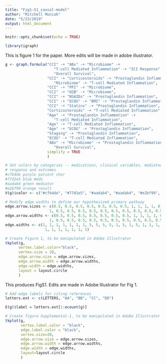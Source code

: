 ```yaml
---
title: "Fig1-S1_causal-model"
author: "Mitchell Muniak"
date: "5/23/2019"
output: html_document
---
```


```r
knitr::opts_chunk$set(echo = TRUE)

library(igraph)

```


This is figure 1 for the paper.  More edits will be made in adobe illustrator.



```r


g <- graph.formula("CCI" -+ "ABx" -+ "Microbiome" -+ 
                      "T-cell Mediated Inflammation" -+ "ICI Response" -+ 
                      "Overall Survival",
                   "CCI" -+ "Corticosteroids" -+ "Prostaglandin Inflammation" -+ 
                      "Microbiome" -+ "T-cell Mediated Inflammation",
                   "CCI" -+ "PPI" -+ "Microbiome",
                   "CCI" -+ "H2B" -+ "Microbiome",
                   "CCI" -+ "NSAIDs" -+ "Prostaglandin Inflammation",
                   "CCI" -+ "ECOG" -+ "BMI" -+ "Prostaglandin Inflammation",
                   "CCI" -+ "Statins" -+ "Prostaglandin Inflammation",
                   "Corticosteroids" -+ "T-cell Mediated Inflammation",
                   "Age" -+ "Prostaglandin Inflammation" -+ 
                      "T-cell Mediated Inflammation",
                   "Age" -+ "T-cell Mediated Inflammation",
                   "Age" -+ "ECOG" -+ "Prostaglandin Inflammation",
                   "Staging" -+ "Prostaglandin Inflammation",
                   "ECOG" -+ "T-cell Mediated Inflammation",
                   "ABx" -+ "Microbiome" -+ "Prostaglandin Inflammation" -+ 
                      "Overall Survival",
                   simplify = TRUE
                   )

# Set colors by categories -- medications, clinical variables, mediators of 
# response and outcomes
#cfb4de purple patient char
#77d1e5 blue meds
#aadab4 green mediator
#e2bf99 orange result
V(g)$color <- c("#cfb4de", "#77d1e5", "#aadab4", "#aadab4", "#e2bf99", "#e2bf99", "#77d1e5", "#aadab4", "#77d1e5", "#77d1e5", "#77d1e5", "#cfb4de", "#cfb4de", "#77d1e5", "#cfb4de", "#cfb4de")

# Modify edge widths to define our hypothesized primary pathway
edge.arrow.sizes <- c(0.5, 0.5, 0.5, 0.5, 0.5, 0.5, 0.5, 1, 1, 1, 1, 0.5, 1, 0.5, 
                    1, 0.5, 0.5, 0.5, 0.5, 0.5, 0.5, 0.5, 0.5, 0.5, 0.5, 0.5, 0.5, 0.5, 0.5)
edge.arrow.widths <- c(0.5, 0.5, 0.5, 0.5, 0.5, 0.5, 0.5, 1, 1, 1, 1, 0.5, 1, 0.5, 
                    1, 0.5, 0.5, 0.5, 0.5, 0.5, 0.5, 0.5, 0.5, 0.5, 0.5, 0.5, 0.5, 0.5, 0.5)
edge.widths <- c(1, 1, 1, 1, 1, 1, 1, 5, 5, 5, 5, 1, 5, 1, 5, 1, 1, 1, 1, 1, 1, 1,
                  1, 1, 1, 1, 1, 1, 1)

# Create Figure 1, to be manipulated in Adobe Illustrator
tkplot(g, 
      vertex.label.color="black",
      vertex.size = 20,
      edge.arrow.size = edge.arrow.sizes,
      edge.arrow.width = edge.arrow.widths,
      edge.width = edge.widths,
      layout = layout.circle
      )
```
This produces FigS1. Edits are made in Adobe Illustrator for Fig 1.

```r
# Add edge labels for citing references
letters.ext <- c(LETTERS, "AA", "BB", "CC", "DD")

E(g)$label = letters.ext[1:ecount(g)]

# Create figure Supplemental-1, to be manipulated in Adobe Illustrator
tkplot(g,
       vertex.label.color = "black",
       edge.label.color = "black",
       vertex.size=20,
       edge.arrow.size = edge.arrow.sizes,
       edge.arrow.width = edge.arrow.widths,
       edge.width = edge.widths,
       layout=layout.circle
       )

```
